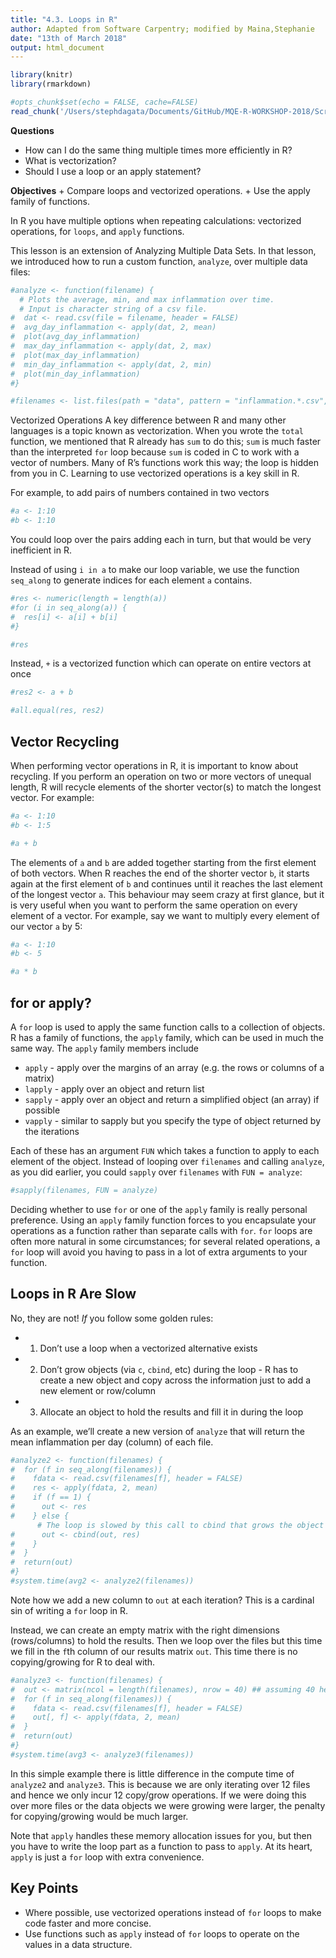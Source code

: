```yaml
---
title: "4.3. Loops in R"
author: Adapted from Software Carpentry; modified by Maina,Stephanie
date: "13th of March 2018"
output: html_document
---
```


```r
library(knitr)
library(rmarkdown)
```

```r
#opts_chunk$set(echo = FALSE, cache=FALSE)
read_chunk('/Users/stephdagata/Documents/GitHub/MQE-R-WORKSHOP-2018/Scripts/Day 1/Day1_4.3.Loops_in_R.R')
```

**Questions**

  + How can I do the same thing multiple times more efficiently in R?
  + What is vectorization?
  + Should I use a loop or an apply statement?

**Objectives**
  + Compare loops and vectorized operations.
  + Use the apply family of functions.

In R you have multiple options when repeating calculations: vectorized operations, for `loops`, and `apply` functions.

This lesson is an extension of Analyzing Multiple Data Sets. In that lesson, we introduced how to run a custom function, `analyze`, over multiple data files:

```r
#analyze <- function(filename) {
  # Plots the average, min, and max inflammation over time.
  # Input is character string of a csv file.
#  dat <- read.csv(file = filename, header = FALSE)
#  avg_day_inflammation <- apply(dat, 2, mean)
#  plot(avg_day_inflammation)
#  max_day_inflammation <- apply(dat, 2, max)
#  plot(max_day_inflammation)
#  min_day_inflammation <- apply(dat, 2, min)
#  plot(min_day_inflammation)
#}
```
```r
#filenames <- list.files(path = "data", pattern = "inflammation.*.csv", full.names = TRUE)
```

Vectorized Operations
A key difference between R and many other languages is a topic known as vectorization. When you wrote the `total` function, we mentioned that R already has `sum` to do this; `sum` is much faster than the interpreted `for` loop because `sum` is coded in C to work with a vector of numbers. Many of R's functions work this way; the loop is hidden from you in C. Learning to use vectorized operations is a key skill in R.

For example, to add pairs of numbers contained in two vectors

```r
#a <- 1:10
#b <- 1:10
```

You could loop over the pairs adding each in turn, but that would be very inefficient in R.

Instead of using `i in a` to make our loop variable, we use the function `seq_along` to generate indices for each element `a` contains.

```r
#res <- numeric(length = length(a))
#for (i in seq_along(a)) {
#  res[i] <- a[i] + b[i]
#}
```

```r
#res
```
Instead, `+` is a vectorized function which can operate on entire vectors at once

```r
#res2 <- a + b
```

```r
#all.equal(res, res2)
```

## Vector Recycling
When performing vector operations in R, it is important to know about recycling. If you perform an operation on two or more vectors of unequal length, R will recycle elements of the shorter vector(s) to match the longest vector. For example:

```r
#a <- 1:10
#b <- 1:5
```

```r
#a + b
```
The elements of `a` and `b` are added together starting from the first element of both vectors. When R reaches the end of the shorter vector `b`, it starts again at the first element of `b` and continues until it reaches the last element of the longest vector `a`. This behaviour may seem crazy at first glance, but it is very useful when you want to perform the same operation on every element of a vector. For example, say we want to multiply every element of our vector `a` by 5:

```r
#a <- 1:10
#b <- 5
```

```r
#a * b
```

## for or apply?

A `for` loop is used to apply the same function calls to a collection of objects. R has a family of functions, the `apply` family, which can be used in much the same way. The `apply` family members include

  + `apply` - apply over the margins of an array (e.g. the rows or columns of a matrix)
  + `lapply` - apply over an object and return list
  + `sapply` - apply over an object and return a simplified object (an array) if possible
  + `vapply` - similar to sapply but you specify the type of object returned by the iterations

Each of these has an argument `FUN` which takes a function to apply to each element of the object. Instead of looping over `filenames` and calling `analyze`, as you did earlier, you could `sapply` over `filenames` with `FUN = analyze`:

```r
#sapply(filenames, FUN = analyze)
```

Deciding whether to use `for` or one of the `apply` family is really personal preference. Using an `apply` family function forces to you encapsulate your operations as a function rather than separate calls with `for`. `for` loops are often more natural in some circumstances; for several related operations, a `for` loop will avoid you having to pass in a lot of extra arguments to your function.

## Loops in R Are Slow
No, they are not! *If* you follow some golden rules:

  + 1. Don't use a loop when a vectorized alternative exists
  + 2. Don't grow objects (via `c`, `cbind`, etc) during the loop - R has to create a new object and copy across the information just to add a new element or row/column
  + 3. Allocate an object to hold the results and fill it in during the loop
  
As an example, we'll create a new version of `analyze` that will return the mean inflammation per day (column) of each file.

```r
#analyze2 <- function(filenames) {
#  for (f in seq_along(filenames)) {
#    fdata <- read.csv(filenames[f], header = FALSE)
#    res <- apply(fdata, 2, mean)
#    if (f == 1) {
#      out <- res
#    } else {
      # The loop is slowed by this call to cbind that grows the object
#      out <- cbind(out, res)
#    }
#  }
#  return(out)
#}
#system.time(avg2 <- analyze2(filenames))
```

Note how we add a new column to `out` at each iteration? This is a cardinal sin of writing a `for` loop in R.

Instead, we can create an empty matrix with the right dimensions (rows/columns) to hold the results. Then we loop over the files but this time we fill in the `f`th column of our results matrix `out`. This time there is no copying/growing for R to deal with.

```r
#analyze3 <- function(filenames) {
#  out <- matrix(ncol = length(filenames), nrow = 40) ## assuming 40 here from files
#  for (f in seq_along(filenames)) {
#    fdata <- read.csv(filenames[f], header = FALSE)
#    out[, f] <- apply(fdata, 2, mean)
#  }
#  return(out)
#}
#system.time(avg3 <- analyze3(filenames))
```

In this simple example there is little difference in the compute time of `analyze2` and `analyze3`. This is because we are only iterating over 12 files and hence we only incur 12 copy/grow operations. If we were doing this over more files or the data objects we were growing were larger, the penalty for copying/growing would be much larger.

Note that `apply` handles these memory allocation issues for you, but then you have to write the loop part as a function to pass to `apply`. At its heart, `apply` is just a `for` loop with extra convenience.

## Key Points

  + Where possible, use vectorized operations instead of `for` loops to make code faster and more concise.
  + Use functions such as `apply` instead of `for` loops to operate on the values in a data structure.

